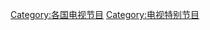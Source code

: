 {{Categories by country|nocat}}

[[Category:各国电视节目|Category:各国电视节目]]
[[Category:电视特别节目|Category:电视特别节目]]